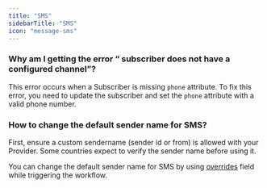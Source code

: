 ```yaml
---
title: "SMS"
sidebarTitle: "SMS"
icon: "message-sms"
---
```



### Why am I getting the error “ subscriber does not have a configured channel”?

This error occurs when a Subscriber is missing `phone` attribute. To fix this error, you need to update the subscriber and set the `phone` attribute with a valid phone number.

### How to change the default sender name for SMS?

First, ensure a custom sendername (sender id or from) is allowed with your Provider. Some countries expect to verify the sender name before using it.

You can change the default sender name for SMS by using [overrides](/integrations/providers/sms/overview) field while triggering the workflow.

<ContactSupportSnippet />
